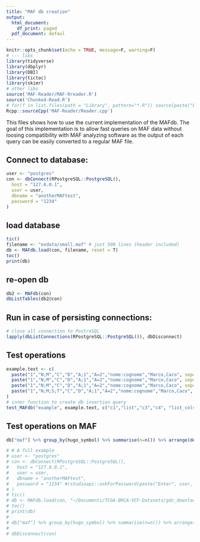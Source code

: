 ```yaml
---
title: "MAF db creation"
output:
  html_document: 
    df_print: paged
  pdf_document: defaul
---
```


```r
knitr::opts_chunk$set(echo = TRUE, message=F, warning=F)
# --- libs
library(tidyverse)
library(dbplyr)
library(DBI)
library(tictoc)
library(skimr)
# other libs
source('MAF-Reader/MAF-Rreader.R')
source('Chunked-Read.R')
# for(f in list.files(path = "Library", pattern="*.R")) source(paste("Library/",f,sep=""))
Rcpp::sourceCpp('MAF-Reader/Reader.cpp')
```

This files shows how to use the current implementation of the MAFdb. The goal
of this implementation is to allow fast queries on MAF data without 
loosing compatibility with MAF analyzing software as the output of each query
can be easily converted to a regular MAF file.

## Connect to database:

```r
user <- "postgres"
con <- dbConnect(RPostgreSQL::PostgreSQL(), 
  host = "127.0.0.1",
  user = user,
  dbname = "anotherMAFtest",
  password = "1234"
)
```

## load database

```r
tic()
filename <- "exdata/small.maf" # just 500 lines (header included)
db <- MAFdb.load(con, filename, reset = T)
toc()
print(db)
```

## re-open db

```r
db2 <- MAFdb(con)
dbListTables(db2@con)
```

## Run in case of persisting connections:

```r
# close all connection to PostreSQL
lapply(dbListConnections(RPostgreSQL::PostgreSQL()), dbDisconnect)
```

## Test operations

```r
example.text <- c(
  paste("1","N;M","C","D","A;1","A=2","nome:cognome","Marco,Caco", sep="\t"),
  paste("1","N;M","C","D","A;1","A=2","nome:cognome","Marco,Caco", sep="\t"),
  paste("1","N;M","C","D","A;1","A=2","nome:cognome","Marco,Caco", sep="\t"),
  paste("1","N;M;S;T","C","D","A;1","A=2","nome:cognome","Marco,Caco", sep="\t")
)
# inner function to create db insertion query
test_MAFdb("example", example.text, c("c1","list","c3","c4", "list_cols", "kv_test", "keys", "values"), c(2,3,1,1,3,3,3,3), 0)
```

## Test operations on MAF

```r
db["maf"] %>% group_by(hugo_symbol) %>% summarise(n=n()) %>% arrange(desc(n)) %>% as.data.frame()
```


```r
# # A full example
# user <- "postgres"
# con <- dbConnect(RPostgreSQL::PostgreSQL(), 
#   host = "127.0.0.1",
#   user = user,
#   dbname = "anotherMAFtest",
#   password = "1234" #rstudioapi::askForPassword(paste("Enter", user, "password:"))
# )
# tic()
# db <- MAFdb.load(con, "~/Documenti/TCGA-BRCA-VCF-Datasets/gdc_download_20210128_084228.661394/053f01ed-3154-4aea-9e7f-932c435034b3/only_some.maf", reset = T, limit=10000)
# toc()
# print(db)
# 
# db["maf"] %>% group_by(hugo_symbol) %>% summarise(n=n()) %>% arrange(desc(n)) %>% as.data.frame()
# 
# dbDisconnect(con)
```



